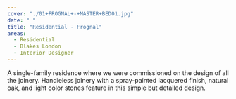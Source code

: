 ```yaml
---
cover: "./01+FROGNAL+-+MASTER+BED01.jpg"
date: " "
title: "Residential - Frognal"
areas:
  - Residential
  - Blakes London 
  - Interior Designer
---
```


A single-family residence where we
were commissioned on the design of all
the joinery.
Handleless joinery with a spray-painted
lacquered finish, natural oak, and light
color stones feature in this simple but
detailed design.
